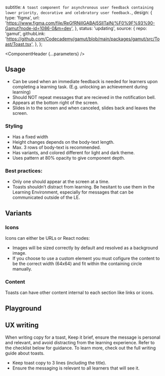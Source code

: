 


  subtitle: `A toast component for asynchronous user feedback containing lower priority, decorative and celebratory user feedback.`,
  design: {
    type: 'figma',
    url: 'https://www.figma.com/file/ReGfRNillGABAj5SlITalN/%F0%9F%93%90-Gamut?node-id=1086-0&m=dev',
  },
  status: 'updating',
  source: {
    repo: 'gamut',
    githubLink:
      'https://github.com/Codecademy/gamut/blob/main/packages/gamut/src/Toast/Toast.tsx',
  },
};

<Meta of={ToastStories} />

<ComponentHeader {...parameters} />

## Usage

- Can be used when an immediate feedback is needed for learners upon completing a learning task. (E.g. unlocking an achievement during learning)
- Should NOT repeat messages that are recieved in the notification bell.
- Appears at the bottom right of the screen.
- Slides in to the screen and when canceled, slides back and leaves the screen.

### Styling
- Has a fixed width
- Height changes depends on the body-text length.
- Max. 3 rows of body-text is recommended.
- Has variants, and colored different for light and dark theme.
- Uses pattern at 80% opacity to give component depth.

### Best practices:

- Only one should appear at the screen at a time.
- Toasts shouldn’t distract from learning. Be hesitant to use them in the Learning Environment, especially for messages that can be communicated outside of the LE.


## Variants

### Icons

Icons can either be URLs or React nodes:

- Images will be sized correctly by default and resolved as a background image.
- If you choose to use a custom element you must cofigure the content to be the correct width (64x64) and fit within the containing circle manually.

<Canvas of={ToastStories.Icons} />

### Content

Toasts can have other content internal to each section like links or icons.

<Canvas of={ToastStories.Content} />

## Playground

<Canvas sourceState="shown" of={ToastStories.Default} />

<Controls />

## UX writing
When writing copy for a toast, Keep it brief, ensure the message is personal and relevant, and avoid distracting from the learning experience. Refer to the checklist below for guidance. To learn more, check out the full <LinkTo id="ux-writing-component-guidelines-toasts--page">writing guide about toasts</LinkTo>.
- Keep toast copy to 3 lines (including the title).
- Ensure the messaging is relevant to all learners that will see it.
